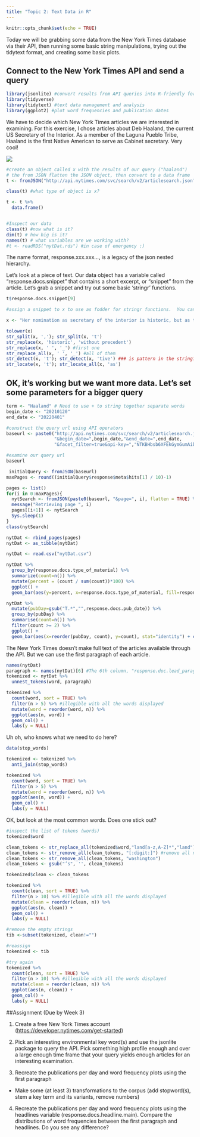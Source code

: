 ```yaml
---
title: "Topic 2: Text Data in R"
---
```


```r
knitr::opts_chunk$set(echo = TRUE)
```

Today we will be grabbing some data from the New York Times database via their API, then running some basic string manipulations, trying out the tidytext format, and creating some basic plots.

## Connect to the New York Times API and send a query

```r
library(jsonlite) #convert results from API queries into R-friendly formats 
library(tidyverse) 
library(tidytext) #text data management and analysis
library(ggplot2) #plot word frequencies and publication dates
```

We have to decide which New York Times articles we are interested in examining. For this exercise, I chose articles about Deb Haaland, the current US Secretary of the Interior. As a member of the Laguna Pueblo Tribe, Haaland is the first Native American to serve as Cabinet secretary. Very cool!

![](images/Screen%20Shot%202022-04-05%20at%2011.54.20%20AM.png)

```r

#create an object called x with the results of our query ("haaland")
# the from JSON flatten the JSON object, then convert to a data frame
t <- fromJSON("http://api.nytimes.com/svc/search/v2/articlesearch.json?q=haaland&api-key=NTKBHbsb6XFEkGymGumAiba7n3uBvs8V", flatten = TRUE) #the string following "key=" is your API key 

class(t) #what type of object is x?

t <- t %>% 
  data.frame()


#Inspect our data
class(t) #now what is it?
dim(t) # how big is it?
names(t) # what variables are we working with?
#t <- readRDS("nytDat.rds") #in case of emergency :)

```

The name format, response.xxx.xxx..., is a legacy of the json nested hierarchy.

Let's look at a piece of text. Our data object has a variable called "response.docs.snippet" that contains a short excerpt, or "snippet" from the article. Let's grab a snippet and try out some basic 'stringr' functions.

```r
t$response.docs.snippet[9]

#assign a snippet to x to use as fodder for stringr functions.  You can follow along using the sentence on the next line.

x <- "Her nomination as secretary of the interior is historic, but as the first Native cabinet member, she would have to strike a delicate balance." 

tolower(x)
str_split(x, ','); str_split(x, 't')
str_replace(x, 'historic', 'without precedent')
str_replace(x, ' ', '_') #first one
str_replace_all(x, ' ', '_') #all of them
str_detect(x, 't'); str_detect(x, 'tive') ### is pattern in the string? T/F
str_locate(x, 't'); str_locate_all(x, 'as')
```

## OK, it's working but we want more data. Let's set some parameters for a bigger query

```r
term <- "Haaland" # Need to use + to string together separate words
begin_date <- "20210120"
end_date <- "20220401"

#construct the query url using API operators
baseurl <- paste0("http://api.nytimes.com/svc/search/v2/articlesearch.json?q=",term,
                  "&begin_date=",begin_date,"&end_date=",end_date,
                  "&facet_filter=true&api-key=","NTKBHbsb6XFEkGymGumAiba7n3uBvs8V", sep="")

#examine our query url
baseurl
```

```r
 initialQuery <- fromJSON(baseurl)
maxPages <- round((initialQuery$response$meta$hits[1] / 10)-1) 

pages <- list()
for(i in 0:maxPages){
  nytSearch <- fromJSON(paste0(baseurl, "&page=", i), flatten = TRUE) %>% data.frame() 
  message("Retrieving page ", i)
  pages[[i+1]] <- nytSearch 
  Sys.sleep(1) 
}
class(nytSearch)

nytDat <- rbind_pages(pages)
nytDat <- as_tibble(nytDat)

```

```r
nytDat <- read.csv("nytDat.csv")

nytDat %>% 
  group_by(response.docs.type_of_material) %>%
  summarize(count=n()) %>%
  mutate(percent = (count / sum(count))*100) %>%
  ggplot() +
  geom_bar(aes(y=percent, x=response.docs.type_of_material, fill=response.docs.type_of_material), stat = "identity") + coord_flip()
```

```r
nytDat %>%
  mutate(pubDay=gsub("T.*","",response.docs.pub_date)) %>%
  group_by(pubDay) %>%
  summarise(count=n()) %>%
  filter(count >= 2) %>%
  ggplot() +
  geom_bar(aes(x=reorder(pubDay, count), y=count), stat="identity") + coord_flip()
```

The New York Times doesn't make full text of the articles available through the API. But we can use the first paragraph of each article.

```r

names(nytDat)
paragraph <- names(nytDat)[6] #The 6th column, "response.doc.lead_paragraph", is the one we want here.  
tokenized <- nytDat %>%
  unnest_tokens(word, paragraph)

tokenized %>%
  count(word, sort = TRUE) %>%
  filter(n > 5) %>% #illegible with all the words displayed
  mutate(word = reorder(word, n)) %>%
  ggplot(aes(n, word)) +
  geom_col() +
  labs(y = NULL)
```

Uh oh, who knows what we need to do here?

```r

data(stop_words)

tokenized <- tokenized %>%
  anti_join(stop_words)

tokenized %>%
  count(word, sort = TRUE) %>%
  filter(n > 5) %>%
  mutate(word = reorder(word, n)) %>%
  ggplot(aes(n, word)) +
  geom_col() +
  labs(y = NULL)
```

OK, but look at the most common words. Does one stick out?

```r

#inspect the list of tokens (words)
tokenized$word

clean_tokens <- str_replace_all(tokenized$word,"land[a-z,A-Z]*","land") #stem tribe words
clean_tokens <- str_remove_all(clean_tokens, "[:digit:]") #remove all numbers
clean_tokens <- str_remove_all(clean_tokens, "washington")
clean_tokens <- gsub("’s", '', clean_tokens)

tokenized$clean <- clean_tokens

tokenized %>%
  count(clean, sort = TRUE) %>%
  filter(n > 10) %>% #illegible with all the words displayed
  mutate(clean = reorder(clean, n)) %>%
  ggplot(aes(n, clean)) +
  geom_col() +
  labs(y = NULL)

#remove the empty strings
tib <-subset(tokenized, clean!="")

#reassign
tokenized <- tib

#try again
tokenized %>%
  count(clean, sort = TRUE) %>%
  filter(n > 10) %>% #illegible with all the words displayed
  mutate(clean = reorder(clean, n)) %>%
  ggplot(aes(n, clean)) +
  geom_col() +
  labs(y = NULL)

```

##Assignment (Due by Week 3)

1.  Create a free New York Times account (<https://developer.nytimes.com/get-started>)

2.  Pick an interesting environmental key word(s) and use the jsonlite package to query the API. Pick something high profile enough and over a large enough time frame that your query yields enough articles for an interesting examination.

3.  Recreate the publications per day and word frequency plots using the first paragraph

-   Make some (at least 3) transformations to the corpus (add stopword(s), stem a key term and its variants, remove numbers)

4.  Recreate the publications per day and word frequency plots using the headlines variable (response.docs.headline.main). Compare the distributions of word frequencies between the first paragraph and headlines. Do you see any difference?
